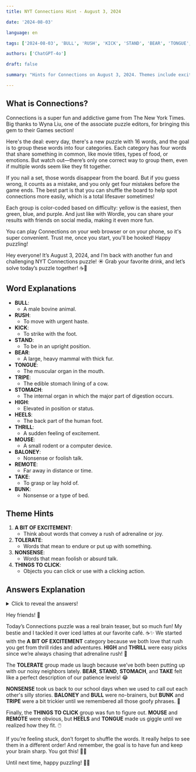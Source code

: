 ```yaml
---
title: NYT Connections Hint - August 3, 2024

date: '2024-08-03'

language: en

tags: ['2024-08-03', 'BULL', 'RUSH', 'KICK', 'STAND', 'BEAR', 'TONGUE', 'TRIPE', 'STOMACH', 'HIGH', 'HEELS', 'THRILL', 'MOUSE', 'BALONEY', 'REMOTE', 'TAKE', 'BUNK']

authors: ['ChatGPT-4o']

draft: false

summary: "Hints for Connections on August 3, 2024. Themes include excitement, patience, and more..."

---
```


## What is Connections?

Connections is a super fun and addictive game from The New York Times. Big thanks to Wyna Liu, one of the associate puzzle editors, for bringing this gem to their Games section!

Here's the deal: every day, there's a new puzzle with 16 words, and the goal is to group these words into four categories. Each category has four words that share something in common, like movie titles, types of food, or emotions. But watch out—there’s only one correct way to group them, even if multiple words seem like they fit together.

If you nail a set, those words disappear from the board. But if you guess wrong, it counts as a mistake, and you only get four mistakes before the game ends. The best part is that you can shuffle the board to help spot connections more easily, which is a total lifesaver sometimes!

Each group is color-coded based on difficulty: yellow is the easiest, then green, blue, and purple. And just like with Wordle, you can share your results with friends on social media, making it even more fun.

You can play Connections on your web browser or on your phone, so it's super convenient. Trust me, once you start, you'll be hooked! Happy puzzling!

Hey everyone! It’s August 3, 2024, and I’m back with another fun and challenging NYT Connections puzzle! ☀️ Grab your favorite drink, and let’s solve today’s puzzle together! ☕🧩

## Word Explanations

- **BULL**:
  - A male bovine animal.
- **RUSH**:
  - To move with urgent haste.
- **KICK**:
  - To strike with the foot.
- **STAND**:
  - To be in an upright position.
- **BEAR**:
  - A large, heavy mammal with thick fur.
- **TONGUE**:
  - The muscular organ in the mouth.
- **TRIPE**:
  - The edible stomach lining of a cow.
- **STOMACH**:
  - The internal organ in which the major part of digestion occurs.
- **HIGH**:
  - Elevated in position or status.
- **HEELS**:
  - The back part of the human foot.
- **THRILL**:
  - A sudden feeling of excitement.
- **MOUSE**:
  - A small rodent or a computer device.
- **BALONEY**:
  - Nonsense or foolish talk.
- **REMOTE**:
  - Far away in distance or time.
- **TAKE**:
  - To grasp or lay hold of.
- **BUNK**:
  - Nonsense or a type of bed.

## Theme Hints

1. **A BIT OF EXCITEMENT**:
   - Think about words that convey a rush of adrenaline or joy.
2. **TOLERATE**:
   - Words that mean to endure or put up with something.
3. **NONSENSE**:
   - Words that mean foolish or absurd talk.
4. **THINGS TO CLICK**:
   - Objects you can click or use with a clicking action.

## Answers Explanation

<details>
  <summary>Click to reveal the answers!</summary>

- **A BIT OF EXCITEMENT**: HIGH, KICK, RUSH, THRILL
  - Words that give you a jolt of excitement or energy. 🎢
  
- **TOLERATE**: BEAR, STAND, STOMACH, TAKE
  - Words that mean to endure or put up with something. 🐻
  
- **NONSENSE**: BALONEY, BULL, BUNK, TRIPE
  - Words that mean foolish or absurd talk. 🤪
  
- **THINGS TO CLICK**: HEELS, MOUSE, REMOTE, TONGUE
  - Objects you can click or use with a clicking action. 🖱️

</details>

Hey friends! 🌟

Today’s Connections puzzle was a real brain teaser, but so much fun! My bestie and I tackled it over iced lattes at our favorite café. ☕✨ We started with the **A BIT OF EXCITEMENT** category because we both love that rush you get from thrill rides and adventures. **HIGH** and **THRILL** were easy picks since we’re always chasing that adrenaline rush! 🎢

The **TOLERATE** group made us laugh because we’ve both been putting up with our noisy neighbors lately. **BEAR**, **STAND**, **STOMACH**, and **TAKE** felt like a perfect description of our patience levels! 😂

**NONSENSE** took us back to our school days when we used to call out each other's silly stories. **BALONEY** and **BULL** were no-brainers, but **BUNK** and **TRIPE** were a bit trickier until we remembered all those goofy phrases. 🤪

Finally, the **THINGS TO CLICK** group was fun to figure out. **MOUSE** and **REMOTE** were obvious, but **HEELS** and **TONGUE** made us giggle until we realized how they fit. 🖱️

If you’re feeling stuck, don’t forget to shuffle the words. It really helps to see them in a different order! And remember, the goal is to have fun and keep your brain sharp. You got this! 💪🤓

Until next time, happy puzzling! 🧩✨